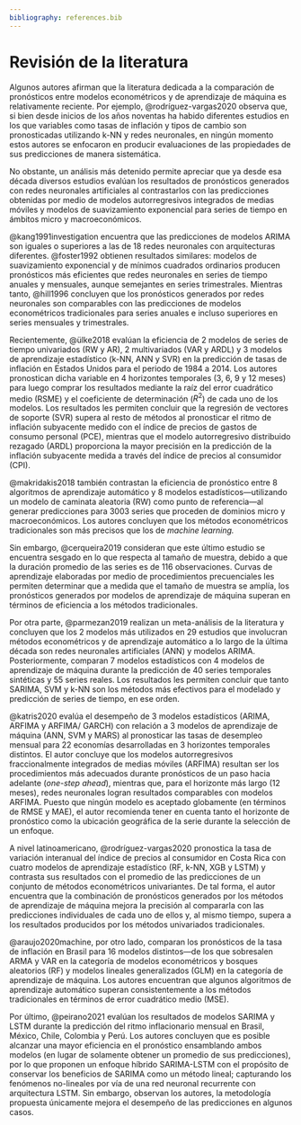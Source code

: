 ```yaml
---
bibliography: references.bib
---
```


# Revisión de la literatura

Algunos autores afirman que la literatura dedicada a la comparación de pronósticos entre modelos econométricos y de aprendizaje de máquina es relativamente reciente. Por ejemplo, @rodríguez-vargas2020 observa que, si bien desde inicios de los años noventas ha habido diferentes estudios en los que variables como tasas de inflación y tipos de cambio son pronosticadas utilizando k-NN y redes neuronales, en ningún momento estos autores se enfocaron en producir evaluaciones de las propiedades de sus predicciones de manera sistemática.

No obstante, un análisis más detenido permite apreciar que ya desde esa década diversos estudios evalúan los resultados de pronósticos generados con redes neuronales artificiales al contrastarlos con las predicciones obtenidas por medio de modelos autorregresivos integrados de medias móviles y modelos de suavizamiento exponencial para series de tiempo en ámbitos micro y macroeconómicos.

@kang1991investigation encuentra que las predicciones de modelos ARIMA son iguales o superiores a las de 18 redes neuronales con arquitecturas diferentes. @foster1992 obtienen resultados similares: modelos de suavizamiento exponencial y de mínimos cuadrados ordinarios producen pronósticos más eficientes que redes neuronales en series de tiempo anuales y mensuales, aunque semejantes en series trimestrales. Mientras tanto, @hill1996 concluyen que los pronósticos generados por redes neuronales son comparables con las predicciones de modelos econométricos tradicionales para series anuales e incluso superiores en series mensuales y trimestrales.

Recientemente, @ülke2018 evalúan la eficiencia de 2 modelos de series de tiempo univariados (RW y AR), 2 multivariados (VAR y ARDL) y 3 modelos de aprendizaje estadístico (k-NN, ANN y SVR) en la predicción de tasas de inflación en Estados Unidos para el periodo de 1984 a 2014. Los autores pronostican dicha variable en 4 horizontes temporales (3, 6, 9 y 12 meses) para luego comprar los resultados mediante la raíz del error cuadrático medio (RSME) y el coeficiente de determinación ($R^2$) de cada uno de los modelos. Los resultados les permiten concluir que la regresión de vectores de soporte (SVR) supera al resto de métodos al pronosticar el ritmo de inflación subyacente medido con el índice de precios de gastos de consumo personal (PCE), mientras que el modelo autorregresivo distribuido rezagado (ARDL) proporciona la mayor precisión en la predicción de la inflación subyacente medida a través del índice de precios al consumidor (CPI).

@makridakis2018 también contrastan la eficiencia de pronóstico entre 8 algoritmos de aprendizaje automático y 8 modelos estadísticos---utilizando un modelo de caminata aleatoria (RW) como punto de referencia---al generar predicciones para 3003 series que proceden de dominios micro y macroeconómicos. Los autores concluyen que los métodos econométricos tradicionales son más precisos que los de *machine learning.*

Sin embargo, @cerqueira2019 consideran que este último estudio se encuentra sesgado en lo que respecta al tamaño de muestra, debido a que la duración promedio de las series es de 116 observaciones. Curvas de aprendizaje elaboradas por medio de procedimientos precuenciales les permiten determinar que a medida que el tamaño de muestra se amplía, los pronósticos generados por modelos de aprendizaje de máquina superan en términos de eficiencia a los métodos tradicionales.

Por otra parte, @parmezan2019 realizan un meta-análisis de la literatura y concluyen que los 2 modelos más utilizados en 29 estudios que involucran métodos econométricos y de aprendizaje automático a lo largo de la última década son redes neuronales artificiales (ANN) y modelos ARIMA. Posteriormente, comparan 7 modelos estadísticos con 4 modelos de aprendizaje de máquina durante la predicción de 40 series temporales sintéticas y 55 series reales. Los resultados les permiten concluir que tanto SARIMA, SVM y k-NN son los métodos más efectivos para el modelado y predicción de series de tiempo, en ese orden.

@katris2020 evalúa el desempeño de 3 modelos estadísticos (ARIMA, ARFIMA y ARFIMA/ GARCH) con relación a 3 modelos de aprendizaje de máquina (ANN, SVM y MARS) al pronosticar las tasas de desempleo mensual para 22 economías desarrolladas en 3 horizontes temporales distintos. El autor concluye que los modelos autorregresivos fraccionalmente integrados de medias móviles (ARFIMA) resultan ser los procedimientos más adecuados durante pronósticos de un paso hacia adelante (*one-step ahead*), mientras que, para el horizonte más largo (12 meses), redes neuronales logran resultados comparables con modelos ARFIMA. Puesto que ningún modelo es aceptado globamente (en términos de RMSE y MAE), el autor recomienda tener en cuenta tanto el horizonte de pronóstico como la ubicación geográfica de la serie durante la selección de un enfoque.

A nivel latinoamericano, @rodríguez-vargas2020 pronostica la tasa de variación interanual del índice de precios al consumidor en Costa Rica con cuatro modelos de aprendizaje estadístico (RF, k-NN, XGB y LSTM) y contrasta sus resultados con el promedio de las predicciones de un conjunto de métodos econométricos univariantes. De tal forma, el autor encuentra que la combinación de pronósticos generados por los métodos de aprendizaje de máquina mejora la precisión al compararla con las predicciones individuales de cada uno de ellos y, al mismo tiempo, supera a los resultados producidos por los métodos univariados tradicionales.

@araujo2020machine, por otro lado, comparan los pronósticos de la tasa de inflación en Brasil para 16 modelos distintos---de los que sobresalen ARMA y VAR en la categoría de modelos econométricos y bosques aleatorios (RF) y modelos lineales generalizados (GLM) en la categoría de aprendizaje de máquina. Los autores encuentran que algunos algoritmos de aprendizaje automático superan consistentemente a los métodos tradicionales en términos de error cuadrático medio (MSE).

Por último, @peirano2021 evalúan los resultados de modelos SARIMA y LSTM durante la predicción del ritmo inflacionario mensual en Brasil, México, Chile, Colombia y Perú. Los autores concluyen que es posible alcanzar una mayor eficiencia en el pronóstico ensamblando ambos modelos (en lugar de solamente obtener un promedio de sus predicciones), por lo que proponen un enfoque híbrido SARIMA-LSTM con el propósito de conservar los beneficios de SARIMA como un método lineal; capturando los fenómenos no-lineales por vía de una red neuronal recurrente con arquitectura LSTM. Sin embargo, observan los autores, la metodología propuesta únicamente mejora el desempeño de las predicciones en algunos casos.
